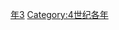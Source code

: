{{Catnav|頁面分類|历史|歷史時代|年|4世纪各年}}
{{Commons category|323}}

[[Category:320年代|年3]]
[[Category:4世纪各年|Category:4世纪各年]]